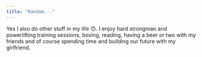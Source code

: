 ```yaml
---
title: "Random..."
---
```

Yes I also do other stuff in my life 🙃. I enjoy hard strongman and powerlifting training sessions, boxing, reading, having a beer or two with my friends and of course spending time and building our future with my girlfriend.